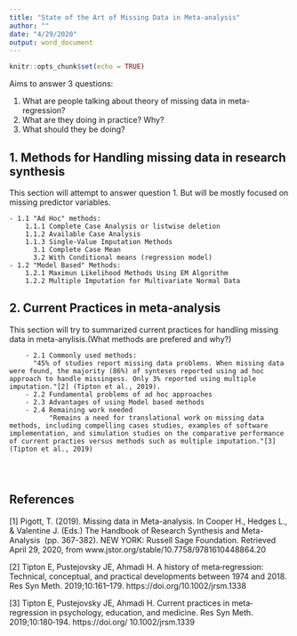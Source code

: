 ```yaml
---
title: "State of the Art of Missing Data in Meta-analysis"
author: ""
date: "4/29/2020"
output: word_document
---
```


```r
knitr::opts_chunk$set(echo = TRUE)
```

Aims to answer 3 questions:

1. What are people talking about theory of missing data in meta-regression?
2. What are they doing in practice? Why?
3. What should they be doing?


## 1. Methods for Handling missing data in research synthesis

This section will attempt to answer question 1. But will be mostly focused on missing predictor variables. 

    - 1.1 "Ad Hoc" methods:
        1.1.1 Complete Case Analysis or listwise deletion
        1.1.2 Available Case Analysis
        1.1.3 Single-Value Imputation Methods
          3.1 Complete Case Mean
          3.2 With Conditional means (regression model)
    - 1.2 "Model Based" Methods:
        1.2.1 Maximun Likelihood Methods Using EM Algorithm
        1.2.2 Multiple Imputation for Multivariate Normal Data
    
## 2. Current Practices in meta-analysis

This section will try to summarized current practices for handling missing data in meta-anylisis.(What methods are prefered and why?)

        - 2.1 Commonly used methods: 
          "45% of studies report missing data problems. When missing data were found, the majority (86%) of synteses reported using ad hoc approach to handle missingess. Only 3% reported using multiple imputation."[2] (Tipton et al., 2019).
        - 2.2 Fundamental problems of ad hoc approaches
        - 2.3 Advantages of using Model based methods 
        - 2.4 Remaining work needed 
              "Remains a need for translational work on missing data methods, including compelling cases studies, examples of software implementation, and simulation studies on the comparative performance of current practies versus methods such as multiple imputation."[3] (Tipton et al., 2019)
              
              
              
## References

[1] Pigott, T. (2019). Missing data in Meta-analysis. In Cooper H., Hedges L., & Valentine J. (Eds.) The Handbook of Research Synthesis and Meta-Analysis  (pp. 367-382). NEW YORK: Russell Sage Foundation. Retrieved April 29, 2020, from www.jstor.org/stable/10.7758/9781610448864.20

[2] Tipton E, Pustejovsky JE, Ahmadi H. A history of meta‐regression: Technical, conceptual, and practical developments between 1974 and 2018. Res Syn Meth. 2019;10:161–179. https://doi.org/10.1002/jrsm.1338 

[3] Tipton E, Pustejovsky JE, Ahmadi H. Current practices in meta‐ regression in psychology, education, and medicine. Res Syn Meth. 2019;10:180‐194. https://doi.org/ 10.1002/jrsm.1339 



          
    



